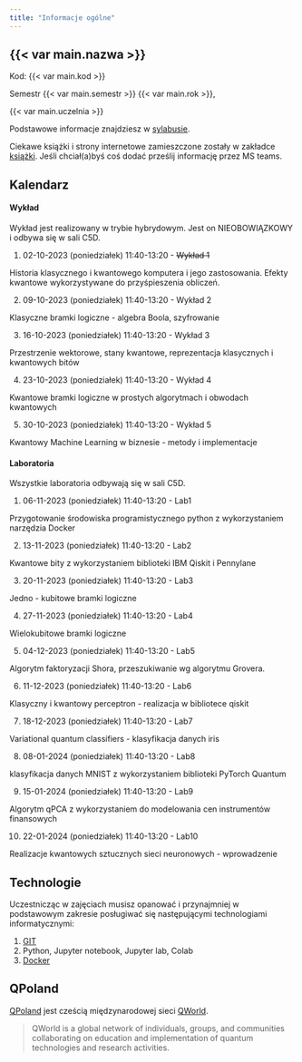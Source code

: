 ```yaml
---
title: "Informacje ogólne"
---
```


## {{< var main.nazwa >}}

Kod: {{< var main.kod >}}

Semestr {{< var main.semestr >}} {{< var main.rok >}},

{{< var main.uczelnia >}}

Podstawowe informacje znajdziesz w [sylabusie](/sylabus).

Ciekawe książki i strony internetowe zamieszczone zostały w zakładce [książki](/ksiazki). 
Jeśli chciał(a)byś coś dodać prześlij informację przez MS teams.

## Kalendarz

#### Wykład 

Wykład jest realizowany w trybie hybrydowym.
Jest on NIEOBOWIĄZKOWY i odbywa się w sali C5D.

1. 02-10-2023 (poniedziałek) 11:40-13:20 - <del> Wykład 1 </del>

Historia klasycznego i kwantowego komputera i jego zastosowania. Efekty kwantowe wykorzystywane do przyśpieszenia obliczeń.

2. 09-10-2023 (poniedziałek) 11:40-13:20 - Wykład 2

Klasyczne bramki logiczne - algebra Boola, szyfrowanie

3. 16-10-2023 (poniedziałek) 11:40-13:20 - Wykład 3

Przestrzenie wektorowe, stany kwantowe, reprezentacja klasycznych i kwantowych bitów

4. 23-10-2023 (poniedziałek) 11:40-13:20 - Wykład 4

Kwantowe bramki logiczne w prostych algorytmach i obwodach kwantowych

5. 30-10-2023 (poniedziałek) 11:40-13:20 - Wykład 5

Kwantowy Machine Learning w biznesie - metody i implementacje

#### Laboratoria

Wszystkie laboratoria odbywają się w sali C5D.

1. 06-11-2023 (poniedziałek) 11:40-13:20 - Lab1

Przygotowanie środowiska programistycznego python z wykorzystaniem narzędzia Docker

2. 13-11-2023 (poniedziałek) 11:40-13:20 - Lab2

Kwantowe bity z wykorzystaniem biblioteki IBM Qiskit i Pennylane

3. 20-11-2023 (poniedziałek) 11:40-13:20 - Lab3

Jedno - kubitowe bramki logiczne

4. 27-11-2023 (poniedziałek) 11:40-13:20 - Lab4

Wielokubitowe bramki logiczne

5. 04-12-2023 (poniedziałek) 11:40-13:20 - Lab5

Algorytm faktoryzacji Shora, przeszukiwanie wg algorytmu Grovera.

6. 11-12-2023 (poniedziałek) 11:40-13:20 - Lab6

Klasyczny i kwantowy perceptron - realizacja w bibliotece qiskit

7. 18-12-2023 (poniedziałek) 11:40-13:20 - Lab7

Variational quantum classifiers - klasyfikacja danych iris

8. 08-01-2024 (poniedziałek) 11:40-13:20 - Lab8

klasyfikacja danych MNIST z wykorzystaniem biblioteki PyTorch Quantum

9. 15-01-2024 (poniedziałek) 11:40-13:20 - Lab9

Algorytm qPCA z wykorzystaniem do modelowania cen instrumentów finansowych

10. 22-01-2024 (poniedziałek) 11:40-13:20 - Lab10

Realizacje kwantowych sztucznych sieci neuronowych - wprowadzenie

## Technologie

Uczestnicząc w zajęciach musisz opanować i przynajmniej w podstawowym zakresie posługiwać się następującymi technologiami informatycznymi:

1. [GIT](https://sebkaz-teaching.github.io/RTA_2023/info.html#git) 
2. Python, Jupyter notebook, Jupyter lab, Colab
3. [Docker](https://sebkaz-teaching.github.io/RTA_2023/info.html#docker)

## QPoland 

[QPoland](https://qworld.net/qpoland/) jest cześcią międzynarodowej sieci [QWorld](https://qworld.net).

> QWorld is a global network of individuals, groups, and communities collaborating on education and implementation of quantum technologies and research activities.